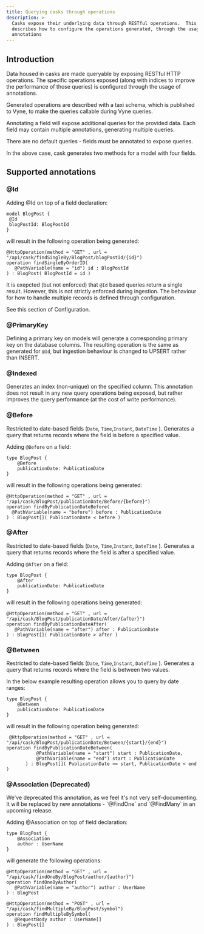 ```yaml
---
title: Querying casks through operations
description: >-
  Casks expose their underlying data through RESTful operations.  This section
  describes how to configure the operations generated, through the usage of
  annotations
---
```



## Introduction

Data housed in casks are made queryable by exposing RESTful HTTP operations. The specific operations exposed \(along with indices to improve the performance of those queries\) is configured through the usage of annotations.

Generated operations are described with a taxi schema, which is published to Vyne, to make the queries callable during Vyne queries.

Annotating a field will expose additional queries for the provided data. Each field may contain multiple annotations, generating multiple queries.

There are no default queries - fields must be annotated to expose queries.

In the above case, cask generates two methods for a model with four fields.

## Supported annotations

### @Id

Adding @Id on top of a field declaration:

```text
model BlogPost {
 @Id
 blogPostId: BlogPostId
}

```

will result in the following operation being generated:

```text
@HttpOperation(method = "GET" , url = "/api/cask/findSingleBy/BlogPost/blogPostId/{id}")
operation findSingleByOrderID(
   @PathVariable(name = "id") id : BlogPostId
) : BlogPost( BlogPostId = id )
```

It is exepcted \(but not enforced\) that `@Id` based queries return a single result. However, this is not strictly enforced during ingestion. The behaviour for how to handle multiple records is defined through configuration.

See this section of <Link to="../README#query-behaviours">Configuration</Link>.

### @PrimaryKey

Defining a primary key on models will generate a corresponding primary key on the database columns. The resulting operation is the same as generated for `@Id`, but ingestion behaviour is changed to UPSERT rather than INSERT.

### @Indexed

Generates an index \(non-unique\) on the specified column. This annotation does not result in any new query operations being exposed, but rather improves the query performance \(at the cost of write performance\).

### @Before

Restricted to date-based fields \(`Date`, `Time`,`Instant`, `DateTime` \). Generates a query that returns records where the field is before a specified value.

Adding `@Before` on a field:

```text
type BlogPost {
    @Before
    publicationDate: PublicationDate
}
```

will result in the following operations being generated:

```text
@HttpOperation(method = "GET" , url = "/api/cask/BlogPost/publicationDate/Before/{before}")
operation findByPublicationDateBefore(
  @PathVariable(name = "before") before : PublicationDate
) : BlogPost[]( PublicationDate < before )
```

### @After

Restricted to date-based fields \(`Date`, `Time`,`Instant`, `DateTime` \). Generates a query that returns records where the field is after a specified value.

Adding `@After` on a field:

```text
type BlogPost {
    @After
    publicationDate: PublicationDate
}
```

will result in the following operations being generated:

```text
@HttpOperation(method = "GET" , url = "/api/cask/BlogPost/publicationDate/After/{after}")
operation findByPublicationDateAfter(
   @PathVariable(name = "after") after : PublicationDate
) : BlogPost[]( PublicationDate > after )
```

### @Between

Restricted to date-based fields \(`Date`, `Time`,`Instant`, `DateTime` \). Generates a query that returns records where the field is between two values.

In the below example resulting operation allows you to query by date ranges:

```text
type BlogPost {
    @Between
    publicationDate: PublicationDate
}
```

will result in the following operation being generated:

```text
 @HttpOperation(method = "GET" , url = "/api/cask/BlogPost/publicationDate/Between/{start}/{end}")
operation findByPublicationDateBetween(
           @PathVariable(name = "start") start : PublicationDate,
           @PathVariable(name = "end") start : PublicationDate
       ) : BlogPost[]( PublicationDate >= start, PublicationDate < end )
```

### @Association \(Deprecated\)

<Discourage>
  We've deprecated this annotation, as we feel it's not very self-documenting.
  It will be replaced by new annotations - `@FindOne` and `@FindMany` in an
  upcoming release.
</Discourage>

Adding @Association on top of field declaration:

```text
type BlogPost {
    @Association
    author : UserName
}
```

will generate the following operations:

```text
@HttpOperation(method = "GET" , url = "/api/cask/findOneBy/BlogPost/author/{author}")
operation findOneByAuthor(
   @PathVariable(name = "author") author : UserName
) : BlogPost

@HttpOperation(method = "POST" , url = "/api/cask/findMultipleBy/BlogPost/symbol")
operation findMultipleBySymbol(
   @RequestBody author : UserName[]
) : BlogPost[]

```
